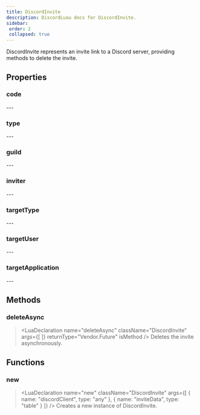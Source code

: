 ```yaml
---
title: DiscordInvite
description: DiscordLuau docs for DiscordInvite.
sidebar:
 order: 2
 collapsed: true
---
```

[//]: # (This file was automatically compiled through the Generator luau code under this repository)
[//]: # (if you want to edit the documentation of discord-luau, please write changes)
[//]: # (to the discord-luau repository itself, we extract the comments from discord-luau and translate)
[//]: # (them into markdown files that Nextra can interpret!)

[//]: # (----- DOCUMENT IMPORTS ----- )


[//]: # (----- DOCUMENT DESCRIPTION ----- )

DiscordInvite represents an invite link to a Discord server, providing methods to delete the invite.

[//]: # (----- DOCUMENT PROPERTIES ----- )

## Properties

### code

<LuaProperty name="DiscordInvite.code" type="string" />
---
	
### type

<LuaProperty name="DiscordInvite.type" type="number" />
---
	
### guild

<LuaProperty name="DiscordInvite.guild" type="{ id: string, name: string }?" />
---
	
### inviter

<LuaProperty name="DiscordInvite.inviter" type="Objects.DiscordUser?" />
---
	
### targetType

<LuaProperty name="DiscordInvite.targetType" type="number" />
---
	
### targetUser

<LuaProperty name="DiscordInvite.targetUser" type="Objects.DiscordUser?" />
---
	
### targetApplication

<LuaProperty name="DiscordInvite.targetApplication" type="{ id: string }?" />
---
	

[//]: # (----- DOCUMENT METHODS ----- )

## Methods

### deleteAsync

> <LuaDeclaration name="deleteAsync" className="DiscordInvite" args={[  ]} returnType="Vendor.Future<unknown>" isMethod />
Deletes the invite asynchronously.

[//]: # (----- DOCUMENT FUNCTIONS ----- )

## Functions

### new

> <LuaDeclaration name="new" className="DiscordInvite" args={[ { name: "discordClient", type: "any" }, { name: "inviteData", type: "table" } ]} />
Creates a new instance of DiscordInvite.

